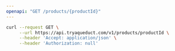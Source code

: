 ```yaml
---
openapi: "GET /products/{productId}"
---
```


<RequestExample>

```bash Request
curl --request GET \
     --url https://api.tryaqueduct.com/v1/products/productId \
     --header 'Accept: application/json' \
     --header 'Authorization: null'
```

</RequestExample>
